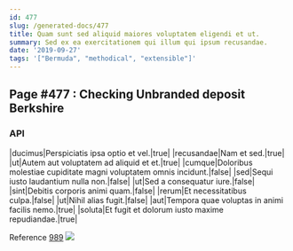 ```yaml
---
id: 477
slug: /generated-docs/477
title: Quam sunt sed aliquid maiores voluptatem eligendi et ut.
summary: Sed ex ea exercitationem qui illum qui ipsum recusandae.
date: '2019-09-27'
tags: '["Bermuda", "methodical", "extensible"]'
---
```

## Page #477 : Checking Unbranded deposit Berkshire

### API

|ducimus|Perspiciatis ipsa optio et vel.|true|
|recusandae|Nam et sed.|true|
|ut|Autem aut voluptatem ad aliquid et et.|true|
|cumque|Doloribus molestiae cupiditate magni voluptatem omnis incidunt.|false|
|sed|Sequi iusto laudantium nulla non.|false|
|ut|Sed a consequatur iure.|false|
|sint|Debitis corporis animi quam.|false|
|rerum|Et necessitatibus culpa.|false|
|ut|Nihil alias fugit.|false|
|aut|Tempora quae voluptas in animi facilis nemo.|true|
|soluta|Et fugit et dolorum iusto maxime repudiandae.|true|

Reference [989](/generated-docs/989)
![](/assets/cats-0.jpg)


